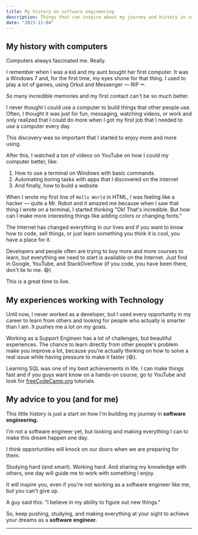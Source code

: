 ```yaml
---
title: My history on software engineering
description: Things that can inspire about my journey and history in coding
date: "2023-11-04"
---
```


## My history with computers

Computers always fascinated me. Really. 

I remember when I was a kid and my aunt bought her first computer. It was a Windows 7 and, for the first time, my eyes shone for that thing. I used to play a lot of games, using Orkut and Messenger — RIP ⚰️.

So many incredible memories and my first contact can't be so much better. 

I never thought I could use a computer to build things that other people use. Often, I thought it was just for fun, messaging, watching videos, or work and only realized that I could do more when I got my first job that I needed to use a computer every day. 

This discovery was so important that I started to enjoy more and more using. 

After this, I watched a ton of videos on YouTube on how I could my computer better, like: 

1.  How to use a terminal on Windows with basic commands. 
2.  Automating boring tasks with apps that I discovered on the internet
3.  And finally, how to build a website

When I wrote my first line of `Hello World` in HTML, I was feeling like a hacker — quite a Mr. Robot and it amazed me because when I saw that thing I wrote on a terminal, I started thinking "Ok! That's incredible. But how can I make more interesting things like adding colors or changing fonts."


The Internet has changed everything in our lives and if you want to know how to code, sell things, or just learn something you think it is cool, you have a place for it. 

Developers and people often are trying to buy more and more courses to learn, but everything we need to start is available on the Internet. Just find in Google, YouTube, and StackOverflow (if you code, you have been there, don't lie to me. 😄)

This is a great time to live. 

## My experiences working with Technology

 Until now, I never worked as a developer, but I used every opportunity in my career to learn from others and looking for people who actually is smarter than I am. It pushes me a lot on my goals. 

 Working as a Support Engineer has a lot of challenges, but beautiful experiences. The chance to learn directly from other people's problem make you improve a lot, because you're actually thinking on how to solve a real issue while having pressure to make it faster (😄).

 Learning SQL was one of my best achievements in life. I can make things fast and if you guys want know on a hands-on course, go to YouTube and look for [freeCodeCamp,org](https://www.youtube.com/@freecodecamp) tutorials. 

## My advice to you (and for me)

This little history is just a start on how I'm building my journey in **software engineering.**

I'm not a software engineer yet, but looking and making everything I can to make this dream happen one day. 

I think opportunities will knock on our doors when we are preparing for them. 

Studying hard (and smart). Working hard. And sharing my knowledge with others, one day will guide me to work with something I enjoy. 

It will inspire you, even if you're not working as a software engineer like me, but you can't give up. 

A guy said this: "I believe in my ability to figure out new things." 

So, keep pushing, studying, and making everything at your sight to achieve your dreams as a **software engineer.**


---

